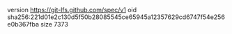 version https://git-lfs.github.com/spec/v1
oid sha256:221d01e2c130d5f50b28085545ce65945a12357629cd6747f54e256e0b367fba
size 7373
